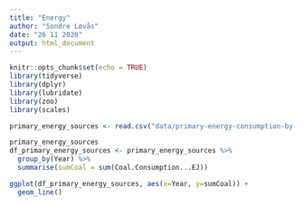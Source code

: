 ```yaml
---
title: "Energy"
author: "Sondre Løvås"
date: "26 11 2020"
output: html_document
---
```


```r
knitr::opts_chunk$set(echo = TRUE)
library(tidyverse)
library(dplyr)
library(lubridate)
library(zoo)
library(scales)
```

```r
primary_energy_sources <- read.csv("data/primary-energy-consumption-by-source.csv", stringsAsFactors = FALSE)
```

```r

primary_energy_sources
df_primary_energy_sources <- primary_energy_sources %>%
  group_by(Year) %>%
  summarise(sumCoal = sum(Coal.Consumption...EJ))
```

```r
ggplot(df_primary_energy_sources, aes(x=Year, y=sumCoal)) + 
  geom_line()
```

